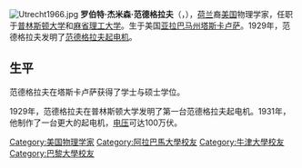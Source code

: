 {{unreferenced|time=2009-12-26T03:00:35+00:00}}
[[Image:Utrecht1966.jpg|thumb]]
'''罗伯特·杰米森·范德格拉夫'''（{{lang|en|Robert Jemison Van de Graaff}}，{{bd|1901年|12月20日|1967年|1月16日}}），[[荷兰|荷兰]]裔[[美国|美国]]物理学家，任职于[[普林斯顿大学|普林斯顿大学]]和[[麻省理工大学|麻省理工大学]]。生于美国[[亚拉巴马州|亚拉巴马州]][[塔斯卡卢萨_(亚拉巴马州)|塔斯卡卢萨]]。1929年，范德格拉夫发明了[[范德格拉夫起电机|范德格拉夫起电机]]。

== 生平 ==
范德格拉夫在塔斯卡卢萨获得了学士与硕士学位。

1929年，范德格拉夫在普林斯顿大学发明了第一台范德格拉夫起电机。1931年，他制作了一台更大的起电机，[[电压|电压]]可达100万伏。

{{Authority control}}
{{DEFAULTSORT:van de graaff}}
[[Category:美国物理学家|Category:美国物理学家]]
[[Category:阿拉巴馬大學校友|Category:阿拉巴馬大學校友]]
[[Category:牛津大學校友|Category:牛津大學校友]]
[[Category:巴黎大學校友|Category:巴黎大學校友]]
{{us-bio-stub}}